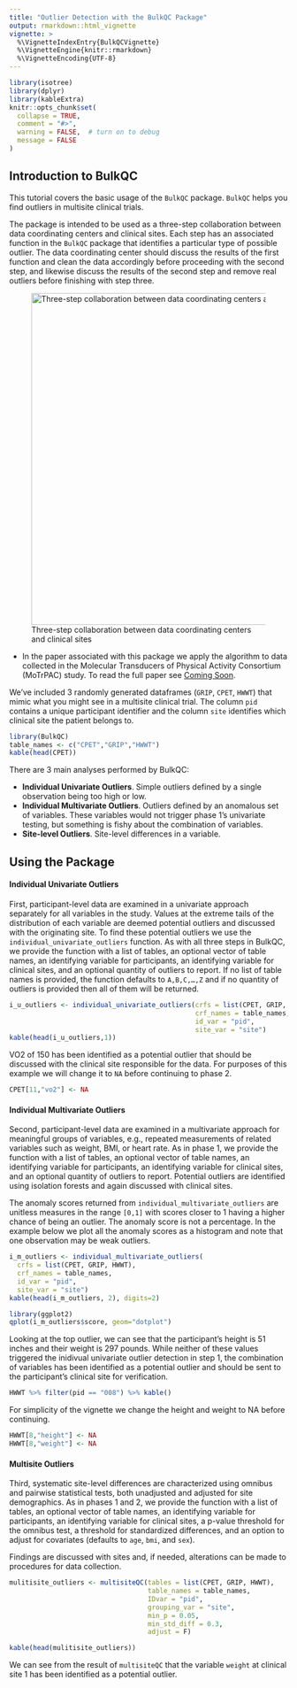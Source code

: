 ```yaml
---
title: "Outlier Detection with the BulkQC Package"
output: rmarkdown::html_vignette
vignette: >
  %\VignetteIndexEntry{BulkQCVignette}
  %\VignetteEngine{knitr::rmarkdown}
  %\VignetteEncoding{UTF-8}
---
```


```r
library(isotree)
library(dplyr)
library(kableExtra)
knitr::opts_chunk$set(
  collapse = TRUE,
  comment = "#>",
  warning = FALSE,  # turn on to debug
  message = FALSE
)
```

## Introduction to BulkQC

This tutorial covers the basic usage of the `BulkQC` package. `BulkQC` helps you find outliers in multisite clinical trials.

The package is intended to be used as a three-step collaboration between data coordinating centers and clinical sites. Each step has an associated function in the `BulkQC` package that identifies a particular type of possible outlier. The data coordinating center should discuss the results of the first function and clean the data accordingly before proceeding with the second step, and likewise discuss the results of the second step and remove real outliers before finishing with step three.

![Three-step collaboration between data coordinating centers and clinical sites](images/ccwebb_diagram.png){width="600"}

-   In the paper associated with this package we apply the algorithm to data collected in the Molecular Transducers of Physical Activity Consortium (MoTrPAC) study. To read the full paper see [Coming Soon](motrpac.org).

We've included 3 randomly generated dataframes (`GRIP`, `CPET`, `HWWT`) that mimic what you might see in a multisite clinical trial. The column `pid` contains a unique participant identifier and the column `site` identifies which clinical site the patient belongs to.

```r
library(BulkQC)
table_names <- c("CPET","GRIP","HWWT")
kable(head(CPET))
```

There are 3 main analyses performed by BulkQC:

-   **Individual Univariate Outliers**. Simple outliers defined by a single observation being too high or low.
-   **Individual Multivariate Outliers**. Outliers defined by an anomalous set of variables. These variables would not trigger phase 1's univariate testing, but something is fishy about the combination of variables.
-   **Site-level Outliers**. Site-level differences in a variable.

## Using the Package

#### Individual Univariate Outliers

First, participant-level data are examined in a univariate approach separately for all variables in the study. Values at the extreme tails of the distribution of each variable are deemed potential outliers and discussed with the originating site. To find these potential outliers we use the `individual_univariate_outliers` function. As with all three steps in BulkQC, we provide the function with a list of tables, an optional vector of table names, an identifying variable for participants, an identifying variable for clinical sites, and an optional quantity of outliers to report. If no list of table names is provided, the function defaults to `A,B,C,…,Z` and if no quantity of outliers is provided then all of them will be returned.

```r
i_u_outliers <- individual_univariate_outliers(crfs = list(CPET, GRIP, HWWT), 
                                               crf_names = table_names,
                                               id_var = "pid",
                                               site_var = "site")
kable(head(i_u_outliers,1))
```

VO2 of 150 has been identified as a potential outlier that should be discussed with the clinical site responsible for the data. For purposes of this example we will change it to `NA` before continuing to phase 2. 

```r
CPET[11,"vo2"] <- NA
```


#### Individual Multivariate Outliers

Second, participant-level data are examined in a multivariate approach for meaningful groups of variables, e.g., repeated measurements of related variables such as weight, BMI, or heart rate. As in phase 1, we provide the function with a list of tables, an optional vector of table names, an identifying variable for participants, an identifying variable for clinical sites, and an optional quantity of outliers to report. Potential outliers are identified using isolation forests and again discussed with clinical sites.

The anomaly scores returned from `individual_multivariate_outliers` are unitless measures in the range `[0,1]` with scores closer to 1 having a higher chance of being an outlier. The anomaly score is not a percentage. In the example below we plot all the anomaly scores as a histogram and note that one observation may be weak outliers.

```r
i_m_outliers <- individual_multivariate_outliers(
  crfs = list(CPET, GRIP, HWWT),
  crf_names = table_names,
  id_var = "pid",
  site_var = "site")
kable(head(i_m_outliers, 2), digits=2)
```

```r
library(ggplot2)
qplot(i_m_outliers$score, geom="dotplot")
```

Looking at the top outlier, we can see that the participant's height is 51 inches and their weight is 297 pounds. While neither of these values triggered the inidivual univariate outlier detection in step 1, the combination of variables has been identified as a potential outlier and should be sent to the participant's clinical site for verification.

```r
HWWT %>% filter(pid == "008") %>% kable()
```

For simplicity of the vignette we change the height and weight to NA before continuing.

```r
HWWT[8,"height"] <- NA
HWWT[8,"weight"] <- NA
```



#### Multisite Outliers

Third, systematic site-level differences are characterized using omnibus and pairwise statistical tests, both unadjusted and adjusted for site demographics. As in phases 1 and 2, we provide the function with a list of tables, an optional vector of table names, an identifying variable for participants, an identifying variable for clinical sites, a p-value threshold for the omnibus test, a threshold for standardized differences, and an option to adjust for covariates (defaults to `age`, `bmi`, and `sex`).

Findings are discussed with sites and, if needed, alterations can be made to procedures for data collection.


```r
mulitisite_outliers <- multisiteQC(tables = list(CPET, GRIP, HWWT),
                                   table_names = table_names,
                                   IDvar = "pid",
                                   grouping_var = "site",
                                   min_p = 0.05,
                                   min_std_diff = 0.3,
                                   adjust = F)

kable(head(mulitisite_outliers))
```

We can see from the result of `multisiteQC` that the variable `weight` at clinical site 1 has been identified as a potential outlier.
